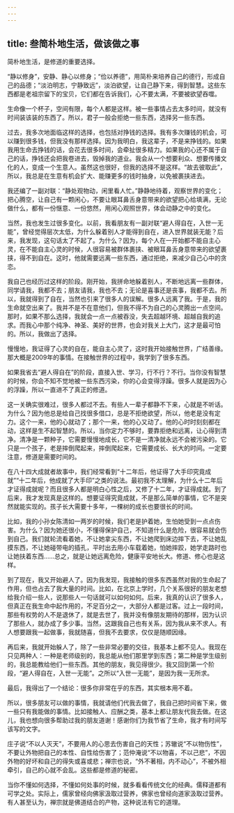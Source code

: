 ```yaml
---
---
---
```

title: 叁简朴地生活，做该做之事
---




简朴地生活，是修道的重要选择。

“静以修身”，安静、静心以修身；“俭以养德”，用简朴来培养自己的德行，形成自己的品德；“淡泊明志，宁静致远”，淡泊欲望，让自己静下来，得到智慧。这些东西都是老祖宗留下的宝贝，它们都在告诉我们，心不要太满，不要被欲望吞噬。

生命像一个杯子，空间有限，每个人都是这样。被一些事情占去太多时间，就没有时间装该装的东西了。所以，君子一般会拒绝一些东西，选择另一些东西。

过去，我多次地面临这样的选择，也包括对挣钱的选择。我有多次赚钱的机会，可以赚到很多钱，但我没有那样选择。因为我明白，我这辈子，不是来挣钱的。如果我用生命去挣钱的话，会花去很多时间，会牵扯很多精力。如果我的心还不属于自己的话，挣钱还会把我卷进去，毁掉我的道业。我会从一个想要利众、想要传播文化的人，变成一个生意人。虽然这也很好，但我的选择不是这样。“故去彼取此”，所以，我总是在生意有机会扩大、能赚更多的钱时抽身，以免被裹挟进去。

我还编了一副对联：“静处观物动，闲里看人忙。”静静地待着，观察世界的变化；把心腾空，让自己有一颗闲心，不要让眼耳鼻舌身意带来的欲望把心给填满，无论做什么，都有一份惬意、一份悠然，用闲心观照世界，体会动静之中的变化。

当然，我也发生过很多变化。以前，我看朋友有一副对联“避人得自在，入世一无能”，曾经觉得层次太低，为什么躲着别人才能得到自在，进入世界就装无能？后来，我发现，这句话太了不起了。为什么？因为，每个人在一开始都不能自主心灵，在不能自主心灵的时候，人很容易被群体裹挟、被眼耳鼻舌身意带来的欲望裹挟，得不到自在。这时，他就需要远离一些东西，通过拒绝，来减少自己心中的贪恋。

我自己也经历过这样的阶段。刚开始，我拼命地躲着别人，不断地远离一些群体，同学请我，我都不去；朋友请我，我也不去；无论是喜事还是丧事，我都不去。所以，我就得到了自在，当然也引来了很多人的误解。很多人远离了我。于是，我的生命就空出来了。我并不是不在意他们，但我不得不为自己的心灵腾出一点空间。那时，如果不那么选择，我就会一点一点被吞没，失去超越环境、超越自我的追求。而我心中那个纯净、神圣、美好的世界，也会对我关上大门，这才是最可怕的。所以，我做出了选择。

慢慢地，我证得了心灵的自在，能自主心灵了，这时我开始接触世界，广结善缘。那大概是2009年的事情。在接触世界的过程中，我学到了很多东西。

如果我省去“避人得自在”的阶段，直接入世、学习，行不行？不行。当你没有智慧的时候，你会不知不觉地被一些东西污染，你的心会变得浮躁。很多人就是因为心的浮躁，所以一直进不了真正的修道。

这一关确实很难过，很多人都过不去。有些人一辈子都静不下来，心就是不听话。为什么？因为他总是给自己找很多借口，总是不拒绝欲望，所以，他老是没有定力。这个一来，他的心就动了；那个一来，他的心又动了。他的心时时刻刻都在动，这样是生不起智慧的。所以，当你定力不够时，要靠拒绝和远离，让心得到清净。清净是一颗种子，它需要慢慢地成长，它不是一清净就永远不会被污染的。它只是一个孩子，老是摔倒爬起来，摔倒爬起来，它需要成长、长大的时间。一定要注意，修道是需要时间的。

在八十四大成就者故事中，我们经常看到“十二年后，他证得了大手印究竟成就”“十二年后，他成就了大手印”之类的说法。最初我不太理解，为什么十二年后才证得成就呢？而且很多人都是明白心性之后，又修了十二年，才证得成就。到了后来，我才发现真是这样的。想要证得究竟成就，不是那么简单的事情，它不是突然就能实现的。孩子长大需要十多年，一棵树的成长也要很长的时间。

比如，我的小孙女陈清如一两岁的时候，我们老是护着她，生怕她受到一点点伤害。为什么？因为她还很小，不懂得保护自己，不知道什么是危险，很容易就会伤到自己。我们就轮流看着她，不让她拿尖东西，不让她爬到床边摔下去，不让她乱摸东西，不让她碰带电的插孔，平时出去用小车载着她，怕她摔跤，她学走路时也让她扶着东西……总之，就是让她远离危险，健康平安地长大。修道、修心也是这样。

到了现在，我又开始避人了。因为我发现，我接触的很多东西虽然对我的生命起了作用，但也占去了我大量的时间。比如，在北京上学时，几个关系很好的朋友老想给我介绍一些人，说那些人一句话就可以如何如何。后来，我真的认识了很多人，但真正在我生命中起作用的，不足百分之一，大部分人都是过客。过上一段时间，那些有权势的人不是退休了，就是去世了，我并没有像朋友期待的那样，因为认识了那些人，就办成了多少事。当然，这跟我自己也有关系，因为我从来不求人。有人想要跟我一起做事，我就随喜，但我不去要求，仅仅是随顺因缘。

再后来，我就开始躲人了，除了一些非常必要的交往，我基本上都不见人。我现在只见两种人：一种是老师级别的，我总能从他们那里学到东西；第二种是学生级别的，我总能教给他们一些东西。其他的朋友，我见得很少。我又回到第一个阶段，“避人得自在，入世一无能”。之所以“入世一无能”，是因为我一无所求。

最后，我得出了一个结论：很多你非常在乎的东西，其实根本用不着。

所以，很多朋友可以做的事情，我就请他们代我去做了，我自己把时间省下来，做一些只有我能做的事情。比如接触人、应酬之类，基本上都让朋友代我去做。在这儿，我也想向很多帮助过我的朋友道谢！感谢你们为我节省了生命，我才有时间写该写的文字。

庄子说“不以人灭天”，不要用人的心思去伤害自己的天性；苏辙说“不以物伤性”，不要让外物把自己的本性、自性给伤害了；范仲淹说“不以物喜，不以己悲”，不因外物的好坏和自己的得失或喜或悲；禅宗也说，“外不著相，内不动心”，不被外相牵引，自己的心就不会乱。这些都是修道的秘密。

当你不懂如何选择，不懂如何处事的时候，就多看看传统文化的经典。儒释道都有可学之处。实际上，儒家曾经向佛家汲取过营养，佛家也曾经向道家汲取过营养。有人甚至认为，禅宗就是佛道结合的产物，这种说法有它的道理。